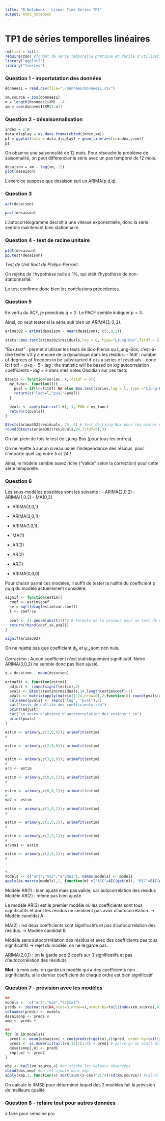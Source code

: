 ```yaml
---
title: "R Notebook - Linear Time Series TP1"
output: html_notebook
---
```



# TP1 de séries temporelles linéaires

```r
rm(list = ls())
require(zoo) #format de serie temporelle pratique et facile d'utilisation (mais plus volumineux)
library("ggplot2")
library("tseries")
```

### Question 1 - importatation des données
```r
donnees1 = read.csv(file="./Donnees/Donnees1.csv")

xm.source = zoo(donnees1)
n = length(donnees1$XM) - 4
xm = zoo(donnees1$XM[1:n])
```


### Question 2 - désaisonnalisation
```r
index = 1:n
data_display = as.data.frame(cbind(index,xm))
p1 = ggplot(data = data_display) + geom_line(aes(x=index,y=xm))
p1
```
On observe une saisonnalité de 12 mois.
Pour résoudre le problème de saisonnalité, on peut différencier la série avec un pas temporel de 12 mois.

```r
desaison = xm - lag(xm,-12)
plot(desaison)
```

L'exercice suppose que desaison suit un ARIMA(p,d,q).

### Question 3

```r
acf(desaison)
```
```r
pacf(desaison)
```
L'autocorrélogramme décroît à une vitesse exponentielle, donc la série semble maintenant bien stationnaire.

### Question 4 - test de racine unitaire
```r
plot(desaison)
pp.test(desaison)
```
*Test de Unit Root de Philips-Perront.*

On rejette de l'hypothèse nulle à 1%, qui étéit l'hypothèse de non-stationnarité.

Le test confirme donc bien les conclusions précédentes.

### Question 5

En vertu du ACF, je prendrais $q=2$.
Le PACF semble indiquer $p=3$.

Ainsi, on veut tester si la série suit bien un $ARIMA(3,0,2)$.


```r
arima302 = arima(desaison - mean(desaison), c(3,0,2))

stats::Box.test(arima302$residuals,lag = 6, type="Ljung-Box",fitdf = 5)

```

"Box.test" : permet d'utiliser les tests de Box-Pierce ou Ljung-Box, c'est-à-dire tester s'il y a encore de la dynamique dans les résidus.
- fitdf : number of degrees of freedom to be substracted if $x$ is a series of residuals
  - donc ici fitdf = p+q = 5
  - lag : the statistic will be based on $lag$ autoorrelation coefficients
    - $lag=k$ dans mes notes Obsidian sur ces tests
  


```r
Qtests <- function(series, k, fitdf = 0){
  my_func<- function(l){
    pval = if(l<=fitdf) NA else Box.test(series,lag = l, type ="Ljung-Box",fitdf=fitdf)$p.value
    return(c("lag"=l,"pval"=pval))
  }

  pvals <- apply(matrix(1:k), 1, FUN = my_func)
  return(t(pvals))
}

Qtests(arima302$residuals, 25, 5) # test de Ljung-Box pour les ordres de 1 à 24
round(Qtests(arima302$residuals,24,fitdf=5),3)
```

On fait plein de fois le test de Ljung-Box (pour tous les ordres).

On ne rejette à aucun niveau usuel l'indépendance des résidus, pour n'importe quel lag entre 5 et 24 !

Ainsi, le modèle semble assez riche ("valide" selon la correction) pour cette série temporelle.

### Question 6
Les sous-modèles possibles sont les suivants :
- ARIMA(2,0,2)
- ARIMA(1,0,2)
- MA(0,2)

- ARIMA(3,0,1)
- ARIMA(2,0,1)
- ARIMA(1,0,1)
- MA(1)

- AR(3)
- AR(2)
- AR(1)

- ARIMA(0,0,0)

Pour choisir parmi ces modèles, il suffit de tester la nullité du coefficient p ou q du modèle actuellement considéré.

```r
signif <- function(estim){
  coef <- estim$coef
  se = sqrt(diag(estim$var.coef))
  t <- coef/se
  
  pval <- (1-pnorm(abs(t)))*2 # formule de la pvaleur pour un test de Student : on le retrouve facilement par le calcul
  return(rbind(coef,se,pval))
}

signif(arima302)
```

On ne rejette pas que coefficient $\phi_p$ et $\psi_q$ sont non nuls.

*Correction* : Aucun coefficient n'est statistiquement significatif. Notre ARIMA(3,0,2) ne semble donc pas bien ajusté.

```r
y = desaison - mean(desaison)

arimafit <- function(estim){
  adjust <- round(signif(estim),3)
  pvals <- Qtests(estim$residuals,24,length(estim$coef)-1)
  pvals <- matrix(apply(matrix(1:24,nrow=6),2,function(c) round(pvals[c,],3)),nrow=6)
  colnames(pvals) <- rep(c("lag", "pval"),4)
  cat("tests de nullite des coefficients :\n")
  print(adjust)
  cat("\n tests d'absence d'autocorrelation des residus : \n")
  print(pvals)
}

estim <- arima(y,c(1,0,0)); arimafit(estim)
# 

estim <- arima(y,c(2,0,0)); arimafit(estim)
# 

estim <- arima(y,c(3,0,0)); arimafit(estim)
# 
ar3 <- estim

estim <- arima(y,c(0,0,1)); arimafit(estim)
# 

estim <- arima(y,c(0,0,2)); arimafit(estim)
# 
ma2 <- estim

estim <- arima(y,c(1,0,1)); arimafit(estim)
# 

estim <- arima(y,c(1,0,2)); arimafit(estim)
# 

estim <- arima(y,c(2,0,1)); arimafit(estim)
# 
ar2ma1 <- estim

estim <- arima(y,c(2,0,2)); arimafit(estim)
# 


# 
models <- c("ar3","ma2","ar2ma1"); names(models) <- models
apply(as.matrix(models),1, function(m) c("AIC"=AIC(get(m)), "BIC"=BIC(get(m))))

```
Modèle AR(1) : bien ajusté mais pas valide, car autocorrélation des résidus
Modèle AR(2) : même pas bien ajusté

Le modèle AR(3) est le premier modèle où les coefficients sont tous significatifs et dont les résidus ne semblent pas avoir d'autocorrélation.
-> Modèle candidat A

MA(2) :  les deux coefficients sont significatifs et pas d'autocorrélation des résidus.
-> Modèle candidat B

Modèle sans autocorrrélation des résidus et avec des coefficients pas tous significatifs -> rejet du modèle, on ne le garde pas.

ARIMA(2,0,1) : on le garde pcq 2 coefs sur 3 significatifs et pas d'autocorrélation des résiduds

**Moi** : à mon avis, on garde un modèle qui a des coefficients non significiatifs, si le dernier coefficient de chaque ordre est bien significatif


### Question 7 - prévision avec les modèles
```r
##
models <-  c("ar3","ma2","ar2ma1")
preds <- zoo(matrix(NA,ncol=3,nrow=4),order.by=tail(index(xm.source),4))
colnames(preds) <- models
desaisonp <- preds #
xmp <- preds #

##
for (m in models){
  pred1 <- mean(desaison) + zoo(predict(get(m),4)$pred, order.by=tail(index(xm.source),4))
  pred2 <- as.numeric(tail(xm,12))[1:4] + pred1 # parce qu'on avait différencier de 12 en 12
  desaisonp[,m] <- pred1
  xmp[,m] <- pred2
}

obs <- tail(xm.source,4) #on stocke les valeurs observées
cbind(obs,xmp) #on les ajoute dans xmp
apply(xmp,2, function(x) sqrt(sum((x-obs)^2)/4)/sd(xm.source)) #calcul des RMSE

```

On calcule le RMSE pour déterminer lequel des 3 modèles fait la prévision de meilleure qualité


### Question 8 - refaire tout pour autres données
à faire pour semaine pro
